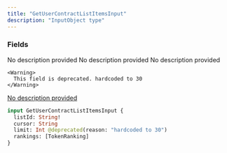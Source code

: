 ```yaml
---
title: "GetUserContractListItemsInput"
description: "InputObject type"
---
```


### Fields

<ResponseField name="listId" type="String!" required>
  No description provided
</ResponseField>

<ResponseField name="cursor" type="String">
  No description provided
</ResponseField>

<ResponseField name="limit" type="Int">
  No description provided
    
    <Warning>
      This field is deprecated. hardcoded to 30
    </Warning>
</ResponseField>

<a href="/api-reference/types/tokenranking">
  <ResponseField name="rankings" type="[TokenRanking]">
    No description provided
  </ResponseField>
</a>


```graphql GetUserContractListItemsInput
input GetUserContractListItemsInput {
  listId: String!
  cursor: String
  limit: Int @deprecated(reason: "hardcoded to 30")
  rankings: [TokenRanking]
}
```
